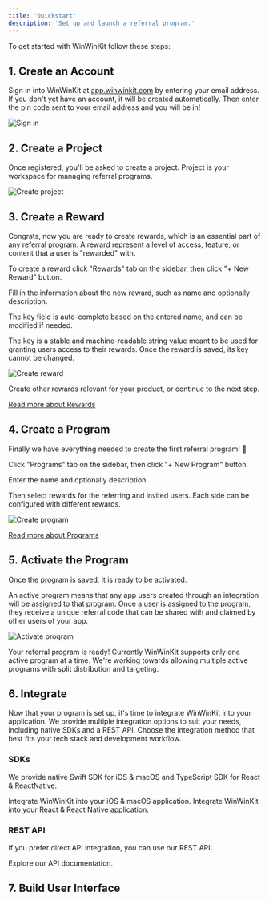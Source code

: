 ```yaml
---
title: 'Quickstart'
description: 'Set up and launch a referral program.'
---
```



To get started with WinWinKit follow these steps:

## 1. Create an Account

Sign in into WinWinKit at [app.winwinkit.com](https://app.winwinkit.com) by entering your email address.
If you don't yet have an account, it will be created automatically. Then enter the pin code sent to your email address and you will be in!

![Sign in](/images/signin.png)

## 2. Create a Project

Once registered, you'll be asked to create a project. 
Project is your workspace for managing referral programs.

![Create project](/images/create-project.png)

## 3. Create a Reward

Congrats, now you are ready to create rewards, which is an essential part of any referral program. 
A reward represent a level of access, feature, or content that a user is "rewarded" with.

To create a reward click "Rewards" tab on the sidebar, then click "+ New Reward" button.

Fill in the information about the new reward, such as name and optionally description. 

The key field is auto-complete based on the entered name, and can be modified if needed.

The key is a stable and machine-readable string value meant to be used for granting users access to their rewards. Once the reward is saved, its key cannot be changed. 

![Create reward](/images/create-reward.png)

Create other rewards relevant for your product, or continue to the next step. 

[Read more about Rewards](/referral/rewards)

## 4. Create a Program

Finally we have everything needed to create the first referral program! 🎉

Click "Programs" tab on the sidebar, then click "+ New Program" button.

Enter the name and optionally description.

Then select rewards for the referring and invited users. Each side can be configured with different rewards. 

![Create program](/images/create-program.png)

[Read more about Programs](/referral/programs)

## 5. Activate the Program

Once the program is saved, it is ready to be activated.

An active program means that any app users created through an integration will be assigned to that program.
Once a user is assigned to the program, they receive a unique referral code that can be shared with and claimed by other users of your app.

![Activate program](/images/activate-program.png)

<Check>
Your referral program is ready!
</Check>

<Info>
Currently WinWinKit supports only one active program at a time. 
We're working towards allowing multiple active programs with split distribution and targeting.
</Info>

## 6. Integrate

Now that your program is set up, it's time to integrate WinWinKit into your application. 
We provide multiple integration options to suit your needs, including native SDKs and a REST API. 
Choose the integration method that best fits your tech stack and development workflow.

### SDKs

We provide native Swift SDK for iOS & macOS and TypeScript SDK for React & ReactNative:

<CardGroup>
  <Card title="Swift SDK" icon="swift" href="/integrations/swift-sdk">
    Integrate WinWinKit into your iOS & macOS application.
  </Card>
  <Card title="TypeScript SDK" icon="js" href="/integrations/typescript-sdk">
    Integrate WinWinKit into your React & React Native application.
  </Card>
</CardGroup>

### REST API

If you prefer direct API integration, you can use our REST API:

<Card title="API Reference" icon="code" href="/api-reference/introduction">
  Explore our API documentation.
</Card>

## 7. Build User Interface

<SDKNoUIWarning />

